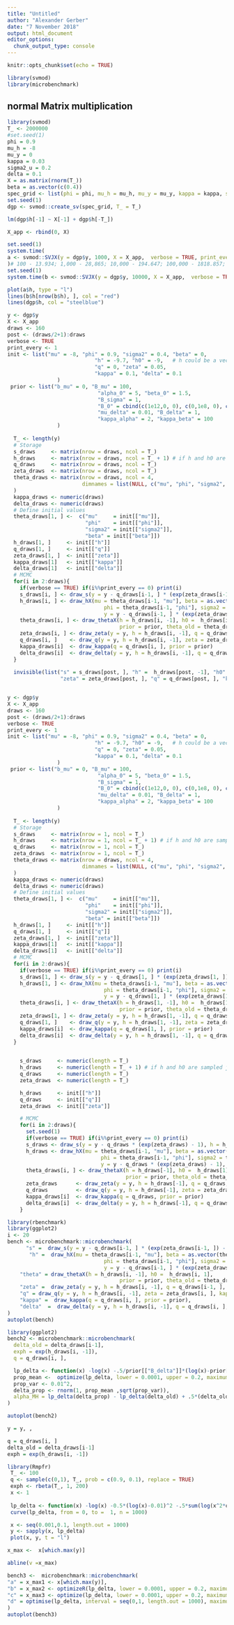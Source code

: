 ```yaml
---
title: "Untitled"
author: "Alexander Gerber"
date: "7 November 2018"
output: html_document
editor_options: 
  chunk_output_type: console
---
```


```r
knitr::opts_chunk$set(echo = TRUE)
```

```r
library(svmod)
library(microbenchmark)

```

## normal Matrix multiplication

```r
library(svmod)
T_ <- 2000000
#set.seed(1)
phi = 0.9
mu_h = -8
mu_y = 0
kappa = 0.03
sigma2_u = 0.2
delta = 0.1
X = as.matrix(rnorm(T_))
beta = as.vector(c(0.4))
spec_grid <- list(phi = phi, mu_h = mu_h, mu_y = mu_y, kappa = kappa, sigma2_u = sigma2_u, delta = delta,  X = X, beta = beta)
set.seed(1)
dgp <- svmod::create_sv(spec_grid, T_ = T_)

lm(dgp$h[-1] ~ X[-1] + dgp$h[-T_])

X_app <- rbind(0, X)

set.seed(1)
system.time(
a <- svmod::SVJX(y = dgp$y, 1000, X = X_app,  verbose = TRUE, print_every = 1, keep_all = FALSE  )  
)# 100 - 13.934; 1,000 - 28,865; 10,000 - 194.647; 100,000 - 1818.857; 
set.seed(1)
system.time(b <- svmod::SVJX(y = dgp$y, 10000, X = X_app,  verbose = TRUE, print_every = 1000, keep_all = TRUE ))    # 100 - 14,750; 1,000 - 34,111; 10,000 - 270.872 

plot(a$h, type = "l")
lines(b$h[nrow(b$h), ], col = "red")
lines(dgp$h, col = "steelblue")
```



```r
y <- dgp$y
X <- X_app
draws <- 160
post <- (draws/2+1):draws
verbose <- TRUE
print_every <- 1
init <- list("mu" = -8, "phi" = 0.9, "sigma2" = 0.4, "beta" = 0,
                            "h" = -9.7, "h0" = -9,   # h could be a vector
                            "q" = 0, "zeta" = 0.05,
                            "kappa" = 0.1, "delta" = 0.1
                )
 prior <- list("b_mu" = 0, "B_mu" = 100,
                             "alpha_0" = 5, "beta_0" = 1.5,
                             "B_sigma" = 1,
                             "B_0" = cbind(c(1e12,0, 0), c(0,1e8, 0), c(0,0,1e8)),
                             "mu_delta" = 0.01, "B_delta" = 1,
                             "kappa_alpha" = 2, "kappa_beta" = 100
                )
 
  T_ <- length(y)
  # Storage
  s_draws     <- matrix(nrow = draws, ncol = T_)
  h_draws     <- matrix(nrow = draws, ncol = T_ + 1) # if h and h0 are sampled jointly
  q_draws     <- matrix(nrow = draws, ncol = T_)
  zeta_draws  <- matrix(nrow = draws, ncol = T_)
  theta_draws <- matrix(nrow = draws, ncol = 4,
                        dimnames = list(NULL, c("mu", "phi", "sigma2", "beta"))
  )
  kappa_draws <- numeric(draws)
  delta_draws <- numeric(draws)
  # Define initial values
  theta_draws[1, ] <-  c("mu"     = init[["mu"]],
                         "phi"    = init[["phi"]],
                         "sigma2" = init[["sigma2"]],
                         "beta" = init[["beta"]])
  h_draws[1, ]     <- init[["h"]]
  q_draws[1, ]     <- init[["q"]]
  zeta_draws[1, ]  <- init[["zeta"]]
  kappa_draws[1]   <- init[["kappa"]]
  delta_draws[1]   <- init[["delta"]]
  # MCMC
  for(i in 2:draws){
    if(verbose == TRUE) if(i%%print_every == 0) print(i)
    s_draws[i, ] <- draw_s(y = y - q_draws[i-1, ] * (exp(zeta_draws[i-1, ]) - 1), h = h_draws[i-1, -1])
    h_draws[i, ] <- draw_hX(mu = theta_draws[i-1, "mu"], beta = as.vector(theta_draws[i-1, "beta"]),
                               phi = theta_draws[i-1, "phi"], sigma2 = theta_draws[i-1, "sigma2"],
                               y = y - q_draws[i-1, ] * (exp(zeta_draws[i-1, ]) - 1), s = s_draws[i, ], X = as.matrix(X))
    theta_draws[i, ] <- draw_thetaX(h = h_draws[i, -1], h0 =  h_draws[i, 1],
                                    prior = prior, theta_old = theta_draws[i-1, ], T_, X = X[-1, ])
    zeta_draws[i, ] <- draw_zeta(y = y, h = h_draws[i, -1], q = q_draws[i-1, ], delta = delta_draws[i-1])
    q_draws[i, ]    <- draw_q(y = y, h = h_draws[i, -1], zeta = zeta_draws[i, ], kappa = kappa_draws[i-1])
    kappa_draws[i]  <- draw_kappa(q = q_draws[i, ], prior = prior)
    delta_draws[i]  <- draw_delta(y = y, h = h_draws[i, -1], q = q_draws[i, ], prior = prior, delta_old = delta_draws[i-1])
  }
  
  invisible(list("s" = s_draws[post, ], "h" =  h_draws[post, -1], "h0" =  h_draws[post, 1], "theta" = theta_draws[post, ],
                 "zeta" = zeta_draws[post, ], "q" = q_draws[post, ], "kappa" = kappa_draws[post], "delta" = delta_draws[post]))



```

```r
y <- dgp$y
X <- X_app
draws <- 160
post <- (draws/2+1):draws
verbose <- TRUE
print_every <- 1
init <- list("mu" = -8, "phi" = 0.9, "sigma2" = 0.4, "beta" = 0,
                            "h" = -9.7, "h0" = -9,   # h could be a vector
                            "q" = 0, "zeta" = 0.05,
                            "kappa" = 0.1, "delta" = 0.1
                )
 prior <- list("b_mu" = 0, "B_mu" = 100,
                             "alpha_0" = 5, "beta_0" = 1.5,
                             "B_sigma" = 1,
                             "B_0" = cbind(c(1e12,0, 0), c(0,1e8, 0), c(0,0,1e8)),
                             "mu_delta" = 0.01, "B_delta" = 1,
                             "kappa_alpha" = 2, "kappa_beta" = 100
                )
 
  T_ <- length(y)
  # Storage
  s_draws     <- matrix(nrow = 1, ncol = T_)
  h_draws     <- matrix(nrow = 1, ncol = T_ + 1) # if h and h0 are sampled jointly
  q_draws     <- matrix(nrow = 1, ncol = T_)
  zeta_draws  <- matrix(nrow = 1, ncol = T_)
  theta_draws <- matrix(nrow = draws, ncol = 4,
                        dimnames = list(NULL, c("mu", "phi", "sigma2", "beta"))
  )
  kappa_draws <- numeric(draws)
  delta_draws <- numeric(draws)
  # Define initial values
  theta_draws[1, ] <-  c("mu"     = init[["mu"]],
                         "phi"    = init[["phi"]],
                         "sigma2" = init[["sigma2"]],
                         "beta" = init[["beta"]])
  h_draws[1, ]     <- init[["h"]]
  q_draws[1, ]     <- init[["q"]]
  zeta_draws[1, ]  <- init[["zeta"]]
  kappa_draws[1]   <- init[["kappa"]]
  delta_draws[1]   <- init[["delta"]]
  # MCMC
  for(i in 2:draws){
    if(verbose == TRUE) if(i%%print_every == 0) print(i)
    s_draws[1, ] <- draw_s(y = y - q_draws[1, ] * (exp(zeta_draws[1, ]) - 1), h = h_draws[1, -1])
    h_draws[1, ] <- draw_hX(mu = theta_draws[i-1, "mu"], beta = as.vector(theta_draws[i-1, "beta"]),
                               phi = theta_draws[i-1, "phi"], sigma2 = theta_draws[i-1, "sigma2"],
                               y = y - q_draws[1, ] * (exp(zeta_draws[1, ]) - 1), s = s_draws[1, ], X = as.matrix(X))
    theta_draws[i, ] <- draw_thetaX(h = h_draws[1, -1], h0 =  h_draws[1, 1],
                                    prior = prior, theta_old = theta_draws[i-1, ], T_, X = X[-1, ])
    zeta_draws[1, ] <- draw_zeta(y = y, h = h_draws[1, -1], q = q_draws[1, ], delta = delta_draws[i-1])
    q_draws[1, ]    <- draw_q(y = y, h = h_draws[1, -1], zeta = zeta_draws[1, ], kappa = kappa_draws[i-1])
    kappa_draws[i]  <- draw_kappa(q = q_draws[1, ], prior = prior)
    delta_draws[i]  <- draw_delta(y = y, h = h_draws[1, -1], q = q_draws[1, ], prior = prior, delta_old = delta_draws[i-1])
  }
  
```




```r
    s_draws     <- numeric(length = T_)
    h_draws     <- numeric(length = T_ + 1) # if h and h0 are sampled jointly
    q_draws     <- numeric(length = T_)
    zeta_draws  <- numeric(length = T_)

    h_draws     <- init[["h"]]
    q_draws     <- init[["q"]]
    zeta_draws  <- init[["zeta"]]

    # MCMC
    for(i in 2:draws){
      set.seed(1)
      if(verbose == TRUE) if(i%%print_every == 0) print(i)
      s_draws <- draw_s(y = y - q_draws * (exp(zeta_draws) - 1), h = h_draws[-1])
      h_draws <- draw_hX(mu = theta_draws[i-1, "mu"], beta = as.vector(theta_draws[i-1, "beta"]),
                              phi = theta_draws[i-1, "phi"], sigma2 = theta_draws[i-1, "sigma2"],
                              y = y - q_draws * (exp(zeta_draws) - 1), s = s_draws, X = as.matrix(X))
      theta_draws[i, ] <- draw_thetaX(h = h_draws[-1], h0 =  h_draws[1],
                                      prior = prior, theta_old = theta_draws[i-1, ], T_, X = X[-1, ])
      zeta_draws      <- draw_zeta(y = y, h = h_draws[-1], q = q_draws, delta = delta_draws[i-1])
      q_draws         <- draw_q(y = y, h = h_draws[-1], zeta = zeta_draws, kappa = kappa_draws[i-1])
      kappa_draws[i]  <- draw_kappa(q = q_draws, prior = prior)
      delta_draws[i]  <- draw_delta(y = y, h = h_draws[-1], q = q_draws, prior = prior, delta_old = delta_draws[i-1])
    }
```
























```r
library(rbenchmark)
library(ggplot2)
i <- 20
bench <- microbenchmark::microbenchmark(
      "s" =  draw_s(y = y - q_draws[i-1, ] * (exp(zeta_draws[i-1, ]) - 1), h = h_draws[i-1, -1]),
       "h" =  draw_hX(mu = theta_draws[i-1, "mu"], beta = as.vector(theta_draws[i-1, "beta"]),
                               phi = theta_draws[i-1, "phi"], sigma2 = theta_draws[i-1, "sigma2"],
                               y = y - q_draws[i-1, ] * (exp(zeta_draws[i-1, ]) - 1), s = s_draws[i, ], X = as.matrix(X)),
    "theta" = draw_thetaX(h = h_draws[i, -1], h0 =  h_draws[i, 1],
                                    prior = prior, theta_old = theta_draws[i-1, ], T_, X = X[-1, ]),
    "zeta" =  draw_zeta(y = y, h = h_draws[i, -1], q = q_draws[i-1, ], delta = delta_draws[i-1]),
    "q" = draw_q(y = y, h = h_draws[i, -1], zeta = zeta_draws[i, ], kappa = kappa_draws[i-1]),
    "kappa" =  draw_kappa(q = q_draws[i, ], prior = prior),
    "delta"  =  draw_delta(y = y, h = h_draws[i, -1], q = q_draws[i, ], prior = prior, delta_old = delta_draws[i-1])
)
autoplot(bench)
```

```r
library(ggplot2)
bench2 <- microbenchmark::microbenchmark(  
  delta_old = delta_draws[i-1],
  exph = exp(h_draws[i, -1]),
  q = q_draws[i, ],

  lp_delta <- function(x) -log(x) -.5/prior[["B_delta"]]*(log(x)-prior[["mu_delta"]])^2 -.5*sum(log(x^2*q^2+exph)) -.5*sum((y+.5*x^2*q)^2/(x^2*q^2+exph)),
  prop_mean <-  optimize(lp_delta, lower = 0.0001, upper = 0.2, maximum = TRUE)$maximum,
  prop_var <- 0.01^2,
  delta_prop <- rnorm(1, prop_mean ,sqrt(prop_var)),
  alpha_MH = lp_delta(delta_prop) - lp_delta(delta_old) + .5*(delta_old - prop_mean)^2/prop_var -.5*(delta_prop-prop_mean)^2/prop_var
)

autoplot(bench2)

```

```r
y = y, , 

q = q_draws[i, ]
delta_old = delta_draws[i-1]
exph = exp(h_draws[i, -1])

library(Rmpfr)
 T_ <- 100
 q <- sample(c(0,1), T_, prob = c(0.9, 0.1), replace = TRUE) 
 exph <- rbeta(T_, 1, 200)
 x <- 1
 
 lp_delta <- function(x) -log(x) -0.5*(log(x)-0.01)^2 -.5*sum(log(x^2*q+exph)) 
 curve(lp_delta, from = 0, to =  1, n = 1000)

 x <- seq(0.001,0.1, length.out = 1000)
 y <- sapply(x, lp_delta)
 plot(x, y, t = "l")

x_max <-  x[which.max(y)]

abline(v =x_max)

bench3 <-  microbenchmark::microbenchmark(
"a" = x_max1 <- x[which.max(y)],
"b" = x_max2 <- optimizeR(lp_delta, lower = 0.0001, upper = 0.2, maximum = TRUE)$maximum,
"c" = x_max3 <- optimize(lp_delta, lower = 0.0001, upper = 0.2, maximum = TRUE)$maximum, 
"d" = optimise(lp_delta, interval = seq(0,1, length.out = 1000), maximum = TRUE)$maximum
)
autoplot(bench3)
 

```







